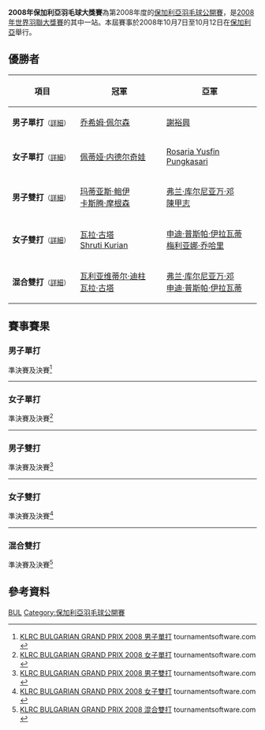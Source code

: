 {{noteTA|G1=Badminton}}
{{infobox badminton event
|name           = 2008年保加利亞羽毛球大獎賽
|image          = 
|size           = 
|caption        =
|dates          = 2008年10月7日－10月12日
|number_edition = 
|level          = 3B
|prize_money    = 
|location       = {{BUL}}
|venue          = 
|previous       = 2007年保加利亞羽毛球公開賽
|next           = 2012年保加利亞羽毛球公開賽
}}
'''2008年保加利亞羽毛球大獎賽'''為第2008年度的[[保加利亞羽毛球公開賽|保加利亞羽毛球公開賽]]，是[[2008年世界羽聯大獎賽|2008年世界羽聯大獎賽]]的其中一站。本屆賽事於2008年10月7日至10月12日在[[保加利亞|保加利亞]]舉行。

== 優勝者 ==
{| class=wikitable style="font-size:small"
!width="200"|項目
!width="250"|冠軍
!width="250"|亞軍
|-
|'''男子單打'''<small>（[[#男子單打|詳細]]）</small>
|{{flagicon|DEN}} [[乔希姆·佩尔森|乔希姆·佩尔森]]
|{{flagicon|TPE}} [[謝裕興|謝裕興]]
|-
|'''女子單打'''<small>（[[#女子單打|詳細]]）</small>
|{{flagicon|BUL}} [[佩蒂娅·内德尔奇娃|佩蒂娅·内德尔奇娃]]
|{{flagicon|INA}} [[Rosaria_Yusfin_Pungkasari|Rosaria Yusfin Pungkasari]]
|-
|'''男子雙打'''<small>（[[#男子雙打|詳細]]）</small>
|{{flagicon|DEN}} [[玛蒂亚斯·鲍伊|玛蒂亚斯·鲍伊]]<br/>{{flagicon|DEN}} [[卡斯腾·摩根森|卡斯腾·摩根森]]
|{{flagicon|INA}} [[弗兰·库尔尼亚万·邓|弗兰·库尔尼亚万·邓]]<br/>{{flagicon|INA}} [[陳甲志|陳甲志]]
|-
|'''女子雙打'''<small>（[[#女子雙打|詳細]]）</small>
|{{flagicon|IND}} [[瓦拉·古塔|瓦拉·古塔]]<br/>{{flagicon|IND}} [[Shruti_Kurian|Shruti Kurian]]
|{{flagicon|INA}} [[申迪·普斯帕·伊拉瓦蒂|申迪·普斯帕·伊拉瓦蒂]]<br/>{{flagicon|INA}} [[梅利亚娜·乔哈里|梅利亚娜·乔哈里]]
|-
|'''混合雙打'''<small>（[[#混合雙打|詳細]]）</small>
|{{flagicon|IND}} [[瓦利亚维蒂尔·迪柱|瓦利亚维蒂尔·迪柱]]<br/>{{flagicon|IND}} [[瓦拉·古塔|瓦拉·古塔]]
|{{flagicon|INA}} [[弗兰·库尔尼亚万·邓|弗兰·库尔尼亚万·邓]]<br/>{{flagicon|INA}} [[申迪·普斯帕·伊拉瓦蒂|申迪·普斯帕·伊拉瓦蒂]]
|}

== 賽事賽果 ==
=== 男子單打 ===
;準決賽及決賽<ref name="MS">[http://tournamentsoftware.com/sport/draw.aspx?id=5784990F-D666-4E58-B538-CE50667541BB&draw=1 KLRC BULGARIAN GRAND PRIX 2008 男子單打] {{Wayback|url=http://tournamentsoftware.com/sport/draw.aspx?id=5784990F-D666-4E58-B538-CE50667541BB&draw=1 |date=20170913225521 }} tournamentsoftware.com {{en}}</ref>
{{4TeamBracket-Tennis3-v2
| team-width=200
| RD1-seed1=1
| RD1-team1='''{{flagicon|DEN}} [[乔希姆·佩尔森|乔希姆·佩尔森]]
| RD1-score1-1=14
| RD1-score1-2='''21
| RD1-score1-3='''21
| RD1-seed2=3
| RD1-team2={{flagicon|MAS}} [[李传成|李传成]]
| RD1-score2-1='''21
| RD1-score2-2=18
| RD1-score2-3=16

| RD1-seed3=4
| RD1-team3='''{{flagicon|TPE}} [[謝裕興|謝裕興]]
| RD1-score3-1='''21
| RD1-score3-2='''21
| RD1-score3-3=
| RD1-seed4=2
| RD1-team4={{flagicon|INA}} [[安德鲁·库尔尼亚万·泰德乔诺|安德鲁·库尔尼亚万·泰德乔诺]]
| RD1-score4-1=17
| RD1-score4-2=13
| RD1-score4-3=

| RD2-seed1=1
| RD2-team1='''{{flagicon|DEN}} [[乔希姆·佩尔森|乔希姆·佩尔森]]
| RD2-score1-1=17
| RD2-score1-2='''21
| RD2-score1-3='''21
| RD2-seed2=4
| RD2-team2={{flagicon|TPE}} [[謝裕興|謝裕興]]
| RD2-score2-1='''21
| RD2-score2-2=19
| RD2-score2-3=19
}}
----

=== 女子單打 ===
;準決賽及決賽<ref name="WS">[http://tournamentsoftware.com/sport/draw.aspx?id=5784990F-D666-4E58-B538-CE50667541BB&draw=3 KLRC BULGARIAN GRAND PRIX 2008 女子單打] tournamentsoftware.com {{en}}</ref>
{{4TeamBracket-Tennis3-v2
| team-width=200
| RD1-seed1=PFQ
| RD1-team1={{flagicon|BUL}} [[Gabriela_Banova|Gabriela Banova]] (棄權)
| RD1-score1-1=
| RD1-score1-2=
| RD1-score1-3=
| RD1-seed2=
| RD1-team2='''{{flagicon|INA}} [[Rosaria_Yusfin_Pungkasari|Rosaria Yusfin Pungkasari]]
| RD1-score2-1=
| RD1-score2-2=
| RD1-score2-3=

| RD1-seed3=5
| RD1-team3={{flagicon|IND}} [[阿迪提·穆塔喀尔|阿迪提·穆塔喀尔]]
| RD1-score3-1='''21
| RD1-score3-2=19
| RD1-score3-3=10
| RD1-seed4=2
| RD1-team4='''{{flagicon|BUL}} [[佩蒂娅·内德尔奇娃|佩蒂娅·内德尔奇娃]]
| RD1-score4-1=12
| RD1-score4-2='''21
| RD1-score4-3='''21

| RD2-seed1=
| RD2-team1={{flagicon|INA}} [[Rosaria_Yusfin_Pungkasari|Rosaria Yusfin Pungkasari]]
| RD2-score1-1=14
| RD2-score1-2=12
| RD2-score1-3=
| RD2-seed2=2
| RD2-team2='''{{flagicon|BUL}} [[佩蒂娅·内德尔奇娃|佩蒂娅·内德尔奇娃]]
| RD2-score2-1='''21
| RD2-score2-2='''21
| RD2-score2-3=
}}
----

=== 男子雙打 ===
;準決賽及決賽<ref name="MD">[http://tournamentsoftware.com/sport/draw.aspx?id=5784990F-D666-4E58-B538-CE50667541BB&draw=5 KLRC BULGARIAN GRAND PRIX 2008 男子雙打] {{Wayback|url=http://tournamentsoftware.com/sport/draw.aspx?id=5784990F-D666-4E58-B538-CE50667541BB&draw=5 |date=20170914001237 }} tournamentsoftware.com {{en}}</ref>
{{4TeamBracket-Tennis3-v2
| team-width=200
| RD1-seed1=1
| RD1-team1='''{{flagicon|DEN}} [[玛蒂亚斯·鲍伊|玛蒂亚斯·鲍伊]]<br/> {{flagicon|DEN}} [[卡斯腾·摩根森|卡斯腾·摩根森]]
| RD1-score1-1='''21
| RD1-score1-2='''21
| RD1-score1-3=
| RD1-seed2=
| RD1-team2={{flagicon|ENG}} [[理查德·艾德斯泰特|理查德·艾德斯泰特]]<br/> {{flagicon|ENG}} [[安德鲁·埃利斯|安德鲁·埃利斯]]
| RD1-score2-1=10
| RD1-score2-2=14
| RD1-score2-3=

| RD1-seed3=8
| RD1-team3={{flagicon|IND}} [[鲁佩什·库马尔|鲁佩什·库马尔]]<br/> {{flagicon|IND}} [[萨纳维·托马斯|萨纳维·托马斯]]
| RD1-score3-1=17
| RD1-score3-2=20
| RD1-score3-3=
| RD1-seed4=2
| RD1-team4='''{{flagicon|INA}} [[弗兰·库尔尼亚万·邓|弗兰·库尔尼亚万·邓]]<br/> {{flagicon|INA}} [[陳甲志|陳甲志]]
| RD1-score4-1='''21
| RD1-score4-2='''22
| RD1-score4-3=

| RD2-seed1=1
| RD2-team1='''{{flagicon|DEN}} [[玛蒂亚斯·鲍伊|玛蒂亚斯·鲍伊]]<br/> {{flagicon|DEN}} [[卡斯腾·摩根森|卡斯腾·摩根森]]
| RD2-score1-1='''25
| RD2-score1-2='''21
| RD2-score1-3=
| RD2-seed2=2
| RD2-team2={{flagicon|INA}} [[弗兰·库尔尼亚万·邓|弗兰·库尔尼亚万·邓]]<br/> {{flagicon|INA}} [[陳甲志|陳甲志]]
| RD2-score2-1=23
| RD2-score2-2=16
| RD2-score2-3=
}}
----

=== 女子雙打 ===
;準決賽及決賽<ref name="WD">[http://tournamentsoftware.com/sport/draw.aspx?id=5784990F-D666-4E58-B538-CE50667541BB&draw=7 KLRC BULGARIAN GRAND PRIX 2008 女子雙打] {{Wayback|url=http://tournamentsoftware.com/sport/draw.aspx?id=5784990F-D666-4E58-B538-CE50667541BB&draw=7 |date=20170914011135 }} tournamentsoftware.com {{en}}</ref>
{{4TeamBracket-Tennis3-v2
| team-width=200
| RD1-seed1=1
| RD1-team1={{flagicon|RUS}} [[瓦莱里亚·索罗金娜|瓦莱里亚·索罗金娜]]<br/> {{flagicon|RUS}} [[尼娜·维斯洛娃|尼娜·维斯洛娃]]
| RD1-score1-1='''21
| RD1-score1-2=20
| RD1-score1-3=15
| RD1-seed2=3
| RD1-team2='''{{flagicon|IND}} [[瓦拉·古塔|瓦拉·古塔]]<br/> {{flagicon|IND}} [[Shruti_Kurian|Shruti Kurian]]
| RD1-score2-1=15
| RD1-score2-2='''22
| RD1-score2-3='''21

| RD1-seed3=
| RD1-team3={{flagicon|JPN}} [[Yuka_Hayashi|Yuka Hayashi]]<br/> {{flagicon|JPN}} [[Yakina_Imura|Yakina Imura]]
| RD1-score3-1=10
| RD1-score3-2=12
| RD1-score3-3=
| RD1-seed4=2
| RD1-team4='''{{nowrap|{{flagicon|INA}} [[申迪·普斯帕·伊拉瓦蒂|申迪·普斯帕·伊拉瓦蒂]]<br/> {{flagicon|INA}} [[梅利亚娜·乔哈里|梅利亚娜·乔哈里]]}}
| RD1-score4-1='''21
| RD1-score4-2='''21
| RD1-score4-3=

| RD2-seed1=3
| RD2-team1='''{{flagicon|IND}} [[瓦拉·古塔|瓦拉·古塔]]<br/> {{flagicon|IND}} [[Shruti_Kurian|Shruti Kurian]]
| RD2-score1-1='''21
| RD2-score1-2='''21
| RD2-score1-3=
| RD2-seed2=2
| RD2-team2={{nowrap|{{flagicon|INA}} [[申迪·普斯帕·伊拉瓦蒂|申迪·普斯帕·伊拉瓦蒂]]<br/> {{flagicon|INA}} [[梅利亚娜·乔哈里|梅利亚娜·乔哈里]]}}
| RD2-score2-1=11
| RD2-score2-2=19
| RD2-score2-3=
}}
----

=== 混合雙打 ===
;準決賽及決賽<ref name="XD">[http://tournamentsoftware.com/sport/draw.aspx?id=5784990F-D666-4E58-B538-CE50667541BB&draw=10 KLRC BULGARIAN GRAND PRIX 2008 混合雙打] {{Wayback|url=http://tournamentsoftware.com/sport/draw.aspx?id=5784990F-D666-4E58-B538-CE50667541BB&draw=10 |date=20170914011413 }} tournamentsoftware.com {{en}}</ref>
{{4TeamBracket-Tennis3-v2
| team-width=200
| RD1-seed1=
| RD1-team1={{flagicon|ENG}} [[克里斯·爱德考克|克里斯·爱德考克]]<br/> {{flagicon|ENG}} [[加布里·怀特|加布里·怀特]]
| RD1-score1-1='''21
| RD1-score1-2=16
| RD1-score1-3=19
| RD1-seed2=5
| RD1-team2='''{{flagicon|INA}} [[弗兰·库尔尼亚万·邓|弗兰·库尔尼亚万·邓]]<br/> {{flagicon|INA}} [[申迪·普斯帕·伊拉瓦蒂|申迪·普斯帕·伊拉瓦蒂]]
| RD1-score2-1=17
| RD1-score2-2='''21
| RD1-score2-3='''21

| RD1-seed3=
| RD1-team3='''{{flagicon|IND}} [[瓦利亚维蒂尔·迪柱|瓦利亚维蒂尔·迪柱]]<br/> {{flagicon|IND}} [[瓦拉·古塔|瓦拉·古塔]]
| RD1-score3-1='''21
| RD1-score3-2=17
| RD1-score3-3='''21
| RD1-seed4=6
| RD1-team4={{flagicon|INA}} [[陳甲志|陳甲志]]<br/> {{flagicon|INA}} [[梅利亚娜·乔哈里|梅利亚娜·乔哈里]]
| RD1-score4-1=14
| RD1-score4-2='''21
| RD1-score4-3=7

| RD2-seed1=5
| RD2-team1={{flagicon|INA}} [[弗兰·库尔尼亚万·邓|弗兰·库尔尼亚万·邓]]<br/> {{flagicon|INA}} [[申迪·普斯帕·伊拉瓦蒂|申迪·普斯帕·伊拉瓦蒂]]
| RD2-score1-1='''21
| RD2-score1-2=18
| RD2-score1-3=19
| RD2-seed2=
| RD2-team2='''{{flagicon|IND}} [[瓦利亚维蒂尔·迪柱|瓦利亚维蒂尔·迪柱]]<br/> {{flagicon|IND}} [[瓦拉·古塔|瓦拉·古塔]]
| RD2-score2-1=15
| RD2-score2-2='''21
| RD2-score2-3='''21
}}

== 參考資料 ==
{{Reflist}}

{{2008年世界羽聯大獎賽}}

[[Category:2008年世界羽聯大獎賽|BUL]]
[[Category:保加利亞羽毛球公開賽|Category:保加利亞羽毛球公開賽]]